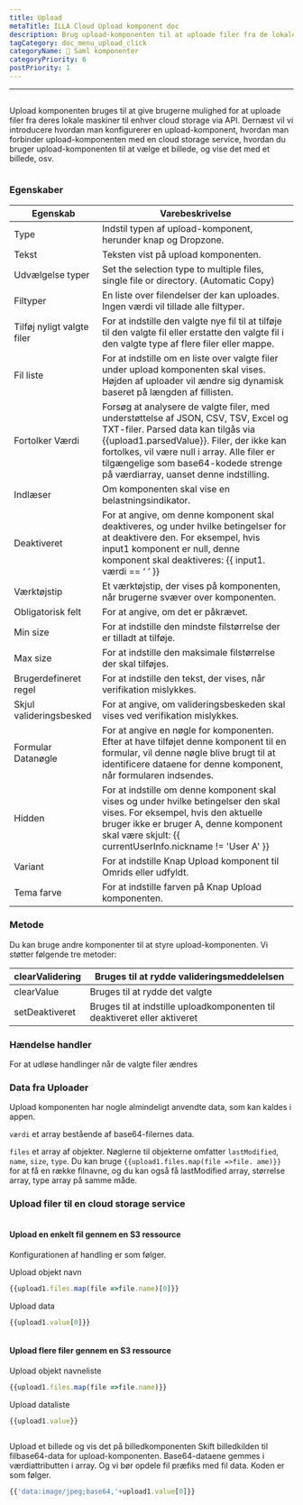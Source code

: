 ```yaml
---
title: Upload
metaTitle: ILLA Cloud Upload komponent doc
description: Brug upload-komponenten til at uploade filer fra de lokale maskiner til enhver cloud storage
tagCategory: doc_menu_upload_click
categoryName: 🧬 Saml komponenter
categoryPriority: 6
postPriority: 1
---
```


* * *

## <Heading hidden>Upload</Heading>

Upload komponenten bruges til at give brugerne mulighed for at uploade filer fra deres lokale maskiner til enhver cloud storage via API. Dernæst vil vi introducere hvordan man konfigurerer en upload-komponent, hvordan man forbinder upload-komponenten med en cloud storage service, hvordan du bruger upload-komponenten til at vælge et billede, og vise det med et billede, osv.

<img src='https://cdn.illacloud.com/official-website/img/docs/upload1.png' alt="" />

### Egenskaber

| Egenskab                   | Varebeskrivelse                                                                                                                                                                                                                                                                                        |
| -------------------------- | ------------------------------------------------------------------------------------------------------------------------------------------------------------------------------------------------------------------------------------------------------------------------------------------------------ |
| Type                       | Indstil typen af upload-komponent, herunder knap og Dropzone.                                                                                                                                                                                                                                          |
| Tekst                      | Teksten vist på upload komponenten.                                                                                                                                                                                                                                                                    |
| Udvælgelse typer           | Set the selection type to multiple files, single file or directory. (Automatic Copy)                                                                                                                                                                                                                   |
| Filtyper                   | En liste over filendelser der kan uploades. Ingen værdi vil tillade alle filtyper.                                                                                                                                                                                                                     |
| Tilføj nyligt valgte filer | For at indstille den valgte nye fil til at tilføje til den valgte fil eller erstatte den valgte fil i den valgte type af flere filer eller mappe.                                                                                                                                                      |
| Fil liste                  | For at indstille om en liste over valgte filer under upload komponenten skal vises. Højden af uploader vil ændre sig dynamisk baseret på længden af fillisten.                                                                                                                                         |
| Fortolker Værdi            | Forsøg at analysere de valgte filer, med understøttelse af JSON, CSV, TSV, Excel og TXT-filer. Parsed data kan tilgås via {{upload1.parsedValue}}. Filer, der ikke kan fortolkes, vil være null i array. Alle filer er tilgængelige som base64-kodede strenge på værdiarray, uanset denne indstilling. |
| Indlæser                   | Om komponenten skal vise en belastningsindikator.                                                                                                                                                                                                                                                      |
| Deaktiveret                | For at angive, om denne komponent skal deaktiveres, og under hvilke betingelser for at deaktivere den. For eksempel, hvis input1 komponent er null, denne komponent skal deaktiveres: {{ input1. værdi == ‘ ’ }}                                                                                       |
| Værktøjstip                | Et værktøjstip, der vises på komponenten, når brugerne svæver over komponenten.                                                                                                                                                                                                                        |
| Obligatorisk felt          | For at angive, om det er påkrævet.                                                                                                                                                                                                                                                                     |
| Min size                   | For at indstille den mindste filstørrelse der er tilladt at tilføje.                                                                                                                                                                                                                                   |
| Max size                   | For at indstille den maksimale filstørrelse der skal tilføjes.                                                                                                                                                                                                                                         |
| Brugerdefineret regel      | For at indstille den tekst, der vises, når verifikation mislykkes.                                                                                                                                                                                                                                     |
| Skjul valideringsbesked    | For at angive, om valideringsbeskeden skal vises ved verifikation mislykkes.                                                                                                                                                                                                                           |
| Formular Datanøgle         | For at angive en nøgle for komponenten. Efter at have tilføjet denne komponent til en formular, vil denne nøgle blive brugt til at identificere dataene for denne komponent, når formularen indsendes.                                                                                                 |
| Hidden                     | For at indstille om denne komponent skal vises og under hvilke betingelser den skal vises. For eksempel, hvis den aktuelle bruger ikke er bruger A, denne komponent skal være skjult: {{ currentUserInfo.nickname != 'User A' }}                                                                       |
| Variant                    | For at indstille Knap Upload komponent til Omrids eller udfyldt.                                                                                                                                                                                                                                       |
| Tema farve                 | For at indstille farven på Knap Upload komponenten.                                                                                                                                                                                                                                                    |

### Metode

Du kan bruge andre komponenter til at styre upload-komponenten. Vi støtter følgende tre metoder:

| clearValidering | Bruges til at rydde valideringsmeddelelsen                                |
| --------------- | ------------------------------------------------------------------------- |
| clearValue      | Bruges til at rydde det valgte                                            |
| setDeaktiveret  | Bruges til at indstille uploadkomponenten til deaktiveret eller aktiveret |

### Hændelse handler

For at udløse handlinger når de valgte filer ændres

### Data fra Uploader

Upload komponenten har nogle almindeligt anvendte data, som kan kaldes i appen.

`værdi` et array bestående af base64-filernes data. 

`files` et array af objekter. Nøglerne til objekterne omfatter `lastModified`, `name`, `size`, `type`. Du kan bruge `{{upload1.files.map(file =>file. ame)}}` for at få en række filnavne, og du kan også få lastModified array, størrelse array, type array på samme måde. 

### Upload filer til en cloud storage service

<img src='https://cdn.illacloud.com/official-website/img/docs/upload2.gif' alt="" />

#### Upload en enkelt fil gennem en S3 ressource

Konfigurationen af handling er som følger. 

Upload objekt navn

```jsx
{{upload1.files.map(file =>file.name)[0]}}
```

Upload data

```jsx
{{upload1.value[0]}}
```

<img src='https://cdn.illacloud.com/official-website/img/docs/upload3.png' alt="" />

#### Upload flere filer gennem en S3 ressource

Upload objekt navneliste

```jsx
{{upload1.files.map(file =>file.name)}}
```

Upload dataliste

```jsx
{{upload1.value}}
```

<img src='https://cdn.illacloud.com/official-website/img/docs/upload4.png' alt="" />

Upload et billede og vis det på billedkomponenten
Skift billedkilden til filbase64-data for upload-komponenten. Base64-dataene gemmes i værdiattributten i array. Og vi bør opdele fil præfiks med fil data. Koden er som følger. 

```jsx
{{'data:image/jpeg;base64,'+upload1.value[0]}}
```

<img src='https://cdn.illacloud.com/official-website/img/docs/upload5.gif' alt="" />
